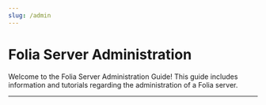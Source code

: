 ```yaml
---
slug: /admin
---
```



# Folia Server Administration

Welcome to the Folia Server Administration Guide! This guide includes information and tutorials
regarding the administration of a Folia server.

---

<DocCardList items={useCurrentSidebarCategory().items} />
